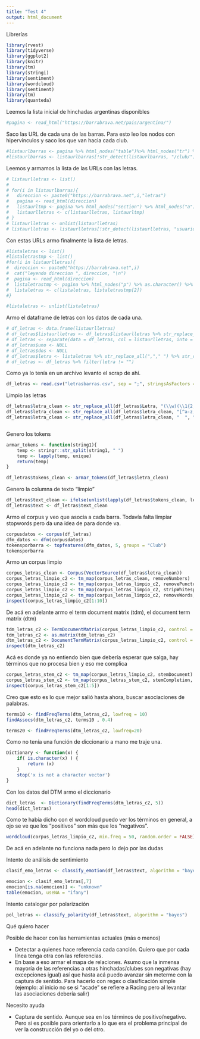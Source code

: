 ---
title: "Test 4"
output: html_document
---

Librerías

```{r message=FALSE, warning=FALSE, paged.print=TRUE}
library(rvest)
library(tidyverse)
library(ggplot2)
library(knitr)
library(tm)
library(stringi)
library(sentiment)
library(wordcloud)
library(sentiment)
library(tm)
library(quanteda)
```


Leemos la lista inicial de hinchadas argentinas disponibles

```{r}
#pagina <- read_html("https://barrabrava.net/pais/argentina/")

```
 
Saco las URL de cada una de las barras. Para esto leo los nodos con hipervínculos y saco los que van hacia cada club.
 
```{r}
#listaurlbarras <- pagina %>% html_nodes("table")%>% html_nodes("tr") %>% html_nodes("a") %>% html_attr("href")
#listaurlbarras <- listaurlbarras[!str_detect(listaurlbarras, "/club/")]
```

Leemos y armamos la lista de las URLs con las letras.

```{r}
# listaurlletras <- list()
# 
# for(i in listaurlbarras){
#   direccion <- paste0("https://barrabrava.net",i,"letras")
#   pagina <- read_html(direccion)
#   listaurltmp <- pagina %>% html_nodes("section") %>% html_nodes("a") %>% html_attr("href")
#   listaurlletras <- c(listaurlletras, listaurltmp)
# }
# listaurlletras <- unlist(listaurlletras)
# listaurlletras <- listaurlletras[!str_detect(listaurlletras, "usuario")]
```

Con estas URLs armo finalmente la lista de letras.

```{r}

#listaletras <- list()
#listaletrastmp <- list()
#for(i in listaurlletras){
#  direccion <- paste0("https://barrabrava.net",i)
#  cat("leyendo direccion ", direccion, "\n")
#  pagina <- read_html(direccion)
#  listaletrastmp <- pagina %>% html_nodes("p") %>% as.character() %>% str_replace_all("<br>", " ") %>% 
#  listaletras <- c(listaletras, listaletrastmp[2])
#}

#listaletras <- unlist(listaletras)

```

Armo el dataframe de letras con los datos de cada una.

```{r}
# df_letras <- data.frame(listaurlletras)
# df_letras$listaurlletras <- df_letras$listaurlletras %>% str_replace_all("-", " ")
# df_letras <- separate(data = df_letras, col = listaurlletras, into = c("uno","club", "barra", "dos", "titulo"), sep = "/")
# df_letras$uno <- NULL
# df_letras$dos <- NULL
# df_letras$letra <- listaletras %>% str_replace_all(","," ") %>% str_replace_all(";"," ") %>% str_replace_all("  "," ") %>% tolower()
# df_letras <- df_letras %>% filter(letra != "")

```

Como ya lo tenía en un archivo levanto el scrap de ahí.

```{r}
df_letras <- read.csv("letrasbarras.csv", sep = ";", stringsAsFactors = FALSE)
```


Limpio las letras


```{r}
df_letras$letra_clean <- str_replace_all(df_letras$Letra, "(\\w)(\\1{2,})", "\\1")
df_letras$letra_clean <- str_replace_all(df_letras$letra_clean, "[^a-z,á,é,í,ó,ú,0-9\\s]", "")
df_letras$letra_clean <- str_replace_all(df_letras$letra_clean, "  ", " ")



```

Genero los tokens

```{r}

armar_tokens <- function(string1){
    temp <- stringr::str_split(string1, " ")
    temp <- lapply(temp, unique)
    return(temp)
}

df_letras$tokens_clean <- armar_tokens(df_letras$letra_clean)


```


Genero la columna de texto "limpio"

```{r}
df_letras$text_clean <- ifelse(unlist(lapply(df_letras$tokens_clean, length)) == 0," ", stri_paste_list(df_letras$tokens_clean, sep = " "))
df_letras$text <- df_letras$text_clean
```

Armo el corpus y veo que asocia a cada barra. Todavía falta limpiar stopwords pero da una idea de para donde va.

```{r}
corpusdatos <- corpus(df_letras)
dfm_datos <- dfm(corpusdatos)
tokensporbarra <- topfeatures(dfm_datos, 5, groups = "Club")
tokensporbarra
```

Armo un corpus limpio

```{r}
corpus_letras_clean <- Corpus(VectorSource(df_letras$letra_clean))
corpus_letras_limpio_c2 <- tm_map(corpus_letras_clean, removeNumbers)
corpus_letras_limpio_c2 <- tm_map(corpus_letras_limpio_c2, removePunctuation)
corpus_letras_limpio_c2 <- tm_map(corpus_letras_limpio_c2, stripWhitespace)
corpus_letras_limpio_c2 <- tm_map(corpus_letras_limpio_c2, removeWords, stopwords(language = "es"))
inspect(corpus_letras_limpio_c2[1:10])
```

De acá en adelante armo el term document matrix (tdm), el document term matrix (dtm)

```{r}
tdm_letras_c2 <- TermDocumentMatrix(corpus_letras_limpio_c2, control = list(stopwords = FALSE))
tdm_letras_c2 <- as.matrix(tdm_letras_c2)
dtm_letras_c2 <- DocumentTermMatrix(corpus_letras_limpio_c2, control = list(minWordLength = 3, stopwords = FALSE))
inspect(dtm_letras_c2)
```

Acá es donde ya no entiendo bien que debería esperar que salga, hay términos que no procesa bien y eso me complica

```{r}
corpus_letras_stem_c2 <- tm_map(corpus_letras_limpio_c2, stemDocument)
corpus_letras_stem_c2 <- tm_map(corpus_letras_stem_c2, stemCompletion, dictionary = corpus_letras_limpio_c2)
inspect(corpus_letras_stem_c2[1:5])
```

Creo que esto es lo que mejor salió hasta ahora, buscar asociaciones de palabras. 

```{r}
terms10 <- findFreqTerms(dtm_letras_c2, lowfreq = 10)
findAssocs(dtm_letras_c2, terms10 , 0.4)
```

```{r}
terms20 <- findFreqTerms(dtm_letras_c2, lowfreq=20)
```

Como no tenía una función de diccionario a mano me traje una. 

```{r}
Dictionary <- function(x) {
    if( is.character(x) ) {
        return (x)
    }
    stop('x is not a character vector')
}
```

Con los datos del DTM armo el diccionario

```{r}
dict_letras  <- Dictionary(findFreqTerms(dtm_letras_c2, 5))
head(dict_letras)
```

Como te había dicho con el wordcloud puedo ver los términos en general, a ojo se ve que los "positivos" son más que los "negativos".

```{r}
wordcloud(corpus_letras_limpio_c2, min.freq = 50, random.order = FALSE)
```

De acá en adelante no funciona nada pero lo dejo por las dudas

Intento de análisis de sentimiento

```{r}
clasif_emo_letras <- classify_emotion(df_letras$text, algorithm = "bayes", prior = 1.0)
```

```{r}
emocion <- clasif_emo_letras[,7]
emocion[is.na(emocion)] <- "unknown"
table(emocion, useNA = "ifany")

```

Intento catalogar por polarización

```{r}
pol_letras <- classify_polarity(df_letras$text, algorithm = "bayes")
```

Qué quiero hacer

Posible de hacer con las herramientas actuales (más o menos)

- Detectar a quienes hace referencia cada canción. Quiero que por cada línea tenga otra con las referencias.
- En base a eso armar el mapa de relaciones. Asumo que la inmensa mayoría de las referencias a otras hinchadas/clubes son negativas (hay excepciones igual) así que hasta acá puedo avanzar sin meterme con la captura de sentido. Para hacerlo con regex o clasificación simple (ejemplo: al inicio no se si "acade" se refiere a Racing pero al levantar las asociaciones debería salir)

Necesito ayuda

- Captura de sentido. Aunque sea en los términos de positivo/negativo. Pero si es posible para orientarlo a lo que era el problema principal de ver la construcción del yo o del otro.


